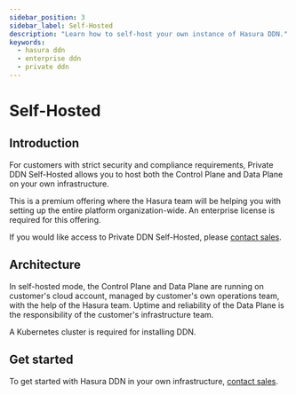 ```yaml
---
sidebar_position: 3
sidebar_label: Self-Hosted
description: "Learn how to self-host your own instance of Hasura DDN."
keywords:
  - hasura ddn
  - enterprise ddn
  - private ddn
---
```



# Self-Hosted

## Introduction

For customers with strict security and compliance requirements, Private DDN Self-Hosted allows you to host both the
Control Plane and Data Plane on your own infrastructure.

This is a premium offering where the Hasura team will be helping you with setting up the entire platform
organization-wide. An enterprise license is required for this offering.

If you would like access to Private DDN Self-Hosted, please [contact sales](https://hasura.io/contact-us).

## Architecture

In self-hosted mode, the Control Plane and Data Plane are running on customer's cloud account, managed by customer's own
operations team, with the help of the Hasura team. Uptime and reliability of the Data Plane is the responsibility of the
customer's infrastructure team.

A Kubernetes cluster is required for installing DDN.

<Thumbnail src="/img/deployment/private_ddn_self_hosted.png" alt="Private DDN Architecture Self Hosted" />

## Get started

To get started with Hasura DDN in your own infrastructure, [contact sales](https://hasura.io/contact-us).
